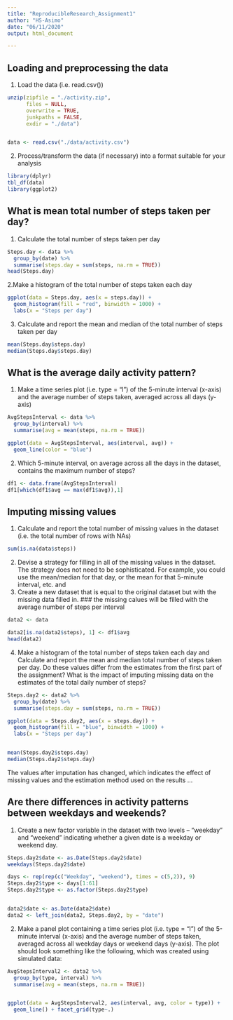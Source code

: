 ```yaml
---
title: "ReproducibleResearch_Assignment1"
author: "HS-Asimo"
date: "06/11/2020"
output: html_document

---
```

## Loading and preprocessing the data

1. Load the data (i.e. read.csv())
``` r

unzip(zipfile = "./activity.zip", 
      files = NULL, 
      overwrite = TRUE, 
      junkpaths = FALSE, 
      exdir = "./data")


data <- read.csv("./data/activity.csv")
```

2. Process/transform the data (if necessary) into a format suitable for your analysis
``` r

library(dplyr)
tbl_df(data)
library(ggplot2)
```


## What is mean total number of steps taken per day?

1. Calculate the total number of steps taken per day
```r

Steps.day <- data %>%
  group_by(date) %>%
  summarise(steps.day = sum(steps, na.rm = TRUE))
head(Steps.day)
```

2.Make a histogram of the total number of steps taken each day
```r

ggplot(data = Steps.day, aes(x = steps.day)) +
  geom_histogram(fill = "red", binwidth = 1000) +
  labs(x = "Steps per day")
```

3. Calculate and report the mean and median of the total number of steps taken per day
``` r

mean(Steps.day$steps.day)
median(Steps.day$steps.day)

```


## What is the average daily activity pattern?

1. Make a time series plot (i.e. type = "l") of the 5-minute interval (x-axis) and the average number of steps taken, averaged across all days (y-axis)
``` r

AvgStepsInterval <- data %>%
  group_by(interval) %>%
  summarise(avg = mean(steps, na.rm = TRUE))

ggplot(data = AvgStepsInterval, aes(interval, avg)) +
  geom_line(color = "blue")

```

2. Which 5-minute interval, on average across all the days in the dataset, contains the maximum number of steps?
``` r
df1 <- data.frame(AvgStepsInterval)
df1[which(df1$avg == max(df1$avg)),1]
```


## Imputing missing values

1. Calculate and report the total number of missing values in the dataset (i.e. the total number of rows with NAs)
``` r

sum(is.na(data$steps))
```

2. Devise a strategy for filling in all of the missing values in the dataset. The strategy does not need to be sophisticated. For example, you could use the mean/median for that day, or the mean for that 5-minute interval, etc.
and
3. Create a new dataset that is equal to the original dataset but with the missing data filled in.
### the missing calues will be filled with the average number of steps per interval
```r
data2 <- data

data2[is.na(data2$steps), 1] <- df1$avg
head(data2)
```

4. Make a histogram of the total number of steps taken each day and Calculate and report the mean and median total number of steps taken per day. Do these values differ from the estimates from the first part of the assignment? What is the impact of imputing missing data on the estimates of the total daily number of steps?

```r

Steps.day2 <- data2 %>%
  group_by(date) %>%
  summarise(steps.day = sum(steps, na.rm = TRUE))

ggplot(data = Steps.day2, aes(x = steps.day)) +
  geom_histogram(fill = "blue", binwidth = 1000) +
  labs(x = "Steps per day")


mean(Steps.day2$steps.day)
median(Steps.day2$steps.day)
```

The values after imputation has changed, which indicates the effect of missing values and the estimation method used on the results ...


## Are there differences in activity patterns between weekdays and weekends?

1. Create a new factor variable in the dataset with two levels -- "weekday" and "weekend" indicating whether a given date is a weekday or weekend day.
``` r

Steps.day2$date <- as.Date(Steps.day2$date)
weekdays(Steps.day2$date)

days <- rep(rep(c("Weekday", "weekend"), times = c(5,2)), 9)
Steps.day2$type <- days[1:61]
Steps.day2$type <- as.factor(Steps.day2$type)


data2$date <- as.Date(data2$date)
data2 <- left_join(data2, Steps.day2, by = "date")

```

2. Make a panel plot containing a time series plot (i.e. type = "l") of the 5-minute interval (x-axis) and the average number of steps taken, averaged across all weekday days or weekend days (y-axis). The plot should look something like the following, which was created using simulated data:
``` r

AvgStepsInterval2 <- data2 %>%
  group_by(type, interval) %>%
  summarise(avg = mean(steps, na.rm = TRUE))


ggplot(data = AvgStepsInterval2, aes(interval, avg, color = type)) +
  geom_line() + facet_grid(type~.)

```

